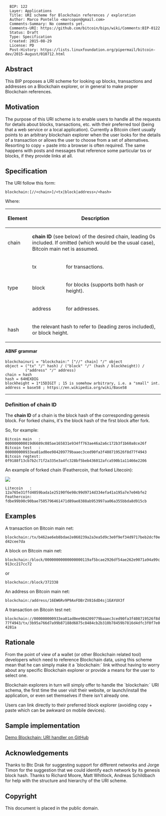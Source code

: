 <pre>
  BIP: 122
  Layer: Applications
  Title: URI scheme for Blockchain references / exploration
  Author: Marco Pontello <marcopon@gmail.com>
  Comments-Summary: No comments yet.
  Comments-URI: https://github.com/bitcoin/bips/wiki/Comments:BIP-0122
  Status: Draft
  Type: Specification
  Created: 2015-08-29
  License: PD
  Post-History: https://lists.linuxfoundation.org/pipermail/bitcoin-dev/2015-August/010712.html
</pre>

==Abstract==

This BIP proposes a URI scheme for looking up blocks, transactions and addresses on a Blockchain explorer, or in general to make proper Blockchain references.

==Motivation==

The purpose of this URI scheme is to enable users to handle all the requests for details about blocks, transactions, etc. with their preferred tool (being that a web service or a local application).
Currently a Bitcoin client usually points to an arbitrary blockchain explorer when the user looks for the details of a transaction or allows the user to choose from a set of alternatives.
Resorting to copy + paste into a browser is often required.
The same happens with posts and messages that reference some particular txs or blocks, if they provide links at all.

==Specification==

The URI follow this form:

 <nowiki>blockchain:[//<chain>]/<tx|block|address>/<hash></nowiki>

Where:

{| class="wikitable"
! style="text-align: center;" | Element
! colspan="2" style="text-align: center;" | Description
! Required?
|-
| chain
| colspan="2" | '''chain ID''' (see below) of the desired chain, leading 0s included. If omitted (which would be the usual case), Bitcoin main net is assumed.
| optional
|-
| rowspan="3" | type
| tx
| for transactions.
| rowspan="3" | required
|-
| block
| for blocks (supports both hash or height).
|-
| address
| for addresses.
|-
| hash
| colspan="2" | the relevant hash to refer to (leading zeros included), or block height.
| required
|}

====ABNF grammar====

<pre>
blockchainuri = "blockchain:" ["//" chain] "/" object
object = ("tx" "/" hash) / ("block" "/" (hash / blockheight)) /
         ("address" "/" address)
chain = hash
hash = 64HEXDIG
blockheight = 1*15DIGIT ; 15 is somehow arbitrary, i.e. a "small" int.
address = base58 ; https://en.wikipedia.org/wiki/Base58
</pre>

----
===Definition of chain ID===

The '''chain ID''' of a chain is the block hash of the corresponding genesis block. For forked chains, it's the block hash of the first block after fork.

So, for example:
<pre>
Bitcoin main   : 000000000019d6689c085ae165831e934ff763ae46a2a6c172b3f1b60a8ce26f
Bitcoin test   : 000000000933ea01ad0ee984209779baaec3ced90fa3f408719526f8d77f4943
Bitcoin regtest: 0f9188f13cb7b2c71f2a335e3a4fc328bf5beb436012afca590b1a11466e2206
</pre>

An example of forked chain (Feathercoin, that forked Litecoin):

<img src=bip-0122/chainid.png></img>

<pre>
Litecoin   : 12a765e31ffd4059bada1e25190f6e98c99d9714d334efa41a195a7e7e04bfe2
Feathercoin: fdbe99b90c90bae7505796461471d89ae8388ab953997aa06a355bbda8d915cb
</pre>


==Examples==

A transaction on Bitcoin main net:
 blockchain:/tx/b462ae6eb8bdae2e060239a2a3ea5d9c3e0f9ef34d9717beb2dcf0ed42cee7da

A block on Bitcoin main net:
 blockchain:/block/00000000000000000119af5bcae2926df54ae262e9071a94a99c913cc217cc72
or
 blockchain:/block/372338

An address on Bitcoin main net:
 blockchain:/address/16EW6Rv9P9AxFDBrZV816dD4sj1EAYUX3f

A transaction on Bitcoin test net:
 blockchain://000000000933ea01ad0ee984209779baaec3ced90fa3f408719526f8d77f4943/tx/3b95a766d7a99b87188d6875c8484cb2b310b78459b7816d4dfc3f0f7e04281a

==Rationale==

From the point of view of a wallet (or other Blockchain related tool) developers which need to reference Blockchain data, using this scheme mean that he can simply make it a `blockchain:` link without having to worry about any specific Blockchain explorer or provide a means for the user to select one.

Blockchain explorers in turn will simply offer to handle the `blockchain:` URI schema, the first time the user visit their website, or launch/install the application, or even set themselves if there isn't already one.

Users can link directly to their preferred block explorer (avoiding copy + paste which can be awkward on mobile devices).

== Sample implementation ==

[https://github.com/MarcoPon/blockchain-exploration Demo Blockchain: URI handler on GitHub]

==Acknowledgements==

Thanks to Btc Drak for suggesting support for different networks and Jorge Timon for the suggestion that we could identify each network by its genesis block hash.
Thanks to Richard Moore, Matt Whitlock, Andreas Schildbach for help with the structure and hierarchy of the URI scheme.

==Copyright==

This document is placed in the public domain.
